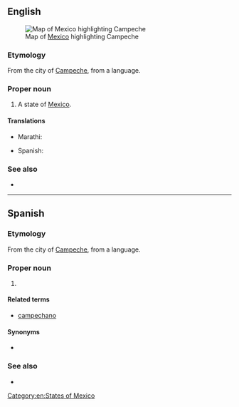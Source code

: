{{also|campeche|campêche}}

==English==
[[File:Mexico map, MX-CAM.svg|thumb|Map of [[Mexico]] highlighting Campeche]]

===Etymology===
From the city of [[w:Campeche, Campeche|Campeche]], from a {{etyl|myn|en}} language.

===Proper noun===
{{en-proper noun}}

# A state of [[Mexico]].

====Translations====
{{trans-top|state of Mexico}}
* Marathi: {{t|mr|काम्पेचे|n|tr=kāmpece|sc=Deva}}
{{trans-mid}}
* Spanish: {{t+|es|Campeche|m}}
{{trans-bottom}}

===See also===
* {{pedialite}}

[[Category:en:States of Mexico]]

----

==Spanish==

===Etymology===
From the city of [[w:Campeche, Campeche|Campeche]], from a {{etyl|myn|es}} language.

===Proper noun===
{{es-proper noun|m}}

# {{place|es|state|c/Mexico}}

====Related terms====
* [[campechano]]

====Synonyms====
* {{l|es|CM}} {{qualifier|abbreviation}}

===See also===
* {{pedialite|lang=es}}